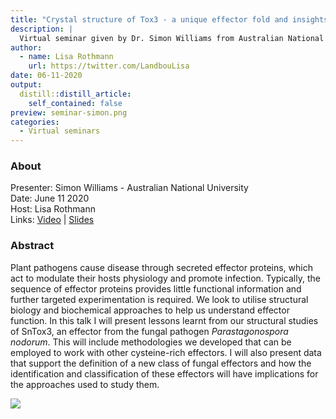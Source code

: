 ```yaml
---
title: "Crystal structure of Tox3 - a unique effector fold and insights into Kex2 protease processing of fungal effectors"
description: |
  Virtual seminar given by Dr. Simon Williams from Australian National University.  Plant pathogens cause disease through secreted effector proteins, which act to modulate their hosts physiology and promote infection. Typically, the sequence of effector proteins provides little functional information and further targeted experimentation is required. We look to utilise structural biology and biochemical approaches to help us understand effector function.  
author:
  - name: Lisa Rothmann
    url: https://twitter.com/LandbouLisa
date: 06-11-2020
output:
  distill::distill_article:
    self_contained: false
preview: seminar-simon.png
categories:
  - Virtual seminars
---
```


### About

Presenter: Simon Williams - Australian National University\
Date: June 11 2020\
Host: Lisa Rothmann\
Links: [Video](https://www.youtube.com/watch?v=r-KnayUpSPg) \| [Slides](https://doi.org/10.17605/OSF.IO/V435Z)

### Abstract

Plant pathogens cause disease through secreted effector proteins, which act to modulate their hosts physiology and promote infection. Typically, the sequence of effector proteins provides little functional information and further targeted experimentation is required. We look to utilise structural biology and biochemical approaches to help us understand effector function. In this talk I will present lessons learnt from our structural studies of SnTox3, an effector from the fungal pathogen *Parastagonospora nodorum*. This will include methodologies we developed that can be employed to work with other cysteine-rich effectors. I will also present data that support the definition of a new class of fungal effectors and how the identification and classification of these effectors will have implications for the approaches used to study them.

![](seminar-simon.png)
